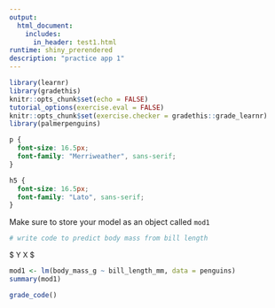 ```yaml
---
output: 
  html_document:
    includes:
      in_header: test1.html
runtime: shiny_prerendered
description: "practice app 1"
---
```


```r
library(learnr)
library(gradethis)
knitr::opts_chunk$set(echo = FALSE)
tutorial_options(exercise.eval = FALSE)
knitr::opts_chunk$set(exercise.checker = gradethis::grade_learnr)
library(palmerpenguins)

```

```css
p {
  font-size: 16.5px;
  font-family: "Merriweather", sans-serif;
}

h5 {
  font-size: 16.5px;
  font-family: "Lato", sans-serif;
}

```

Make sure to store your model as an object called `mod1`

```r
# write code to predict body mass from bill length
```

<div id="ex1-hint">

<font size="-1.5">
$ Y \sim X $ 
</font>
</div>


```r
mod1 <- lm(body_mass_g ~ bill_length_mm, data = penguins)
summary(mod1)
```

```r
grade_code()
```

<div data-iframe-height></div>